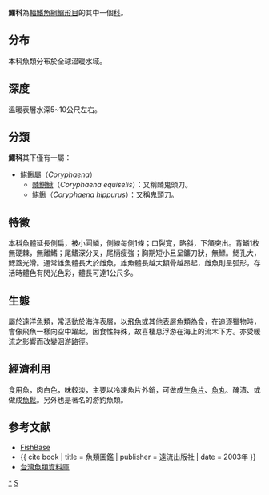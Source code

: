 {{Automatic taxobox
| taxon = Coryphaenidae
| image = Coryphaena hippurus.PNG
| image_caption = 鯕鰍, ''Coryphaena hippurus''
| authority = 
| subdivision_ranks = [[屬|屬]]
| subdivision =
*見內文
}}
'''鱰科'''為[[輻鰭魚綱|輻鰭魚綱]][[鱸形目|鱸形目]]的其中一個[[科|科]]。

==分布==
本科魚類分布於全球溫暖水域。

==深度==
溫暖表層水深5~10公尺左右。

==分類==
'''鱰科'''其下僅有一屬：
*鯕鰍屬（''Coryphaena''）
**[[棘鯕鰍|棘鯕鰍]]（''Coryphaena equiselis''）：又稱棘鬼頭刀。
**[[鯕鰍|鯕鰍]]（''Coryphaena hippurus''）：又稱鬼頭刀。

==特徵==
本科魚體延長側扁，被小圓鱗，側線每側1條；口裂寬，略斜，下頷突出。背鰭1枚無硬棘，無離鰭；尾鰭深分叉，尾柄瘦強；胸期短小且呈鐮刀狀，無鰾。鰓孔大，鰓蓋光滑。通常雄魚體長大於雌魚，雄魚體長越大額骨越昂起，雌魚則呈弧形，存活時體色有閃光色彩，體長可達1公尺多。

==生態==
屬於遠洋魚類，常活動於海洋表層，以[[飛魚|飛魚]]或其他表層魚類為食，在追逐獵物時，會像飛魚一樣向空中躍起，因食性特殊，故喜棲息浮游在海上的流木下方。亦受暖流之影響而改變洄游路徑。

==經濟利用==
食用魚，肉白色，味較淡，主要以冷凍魚片外銷，可做成[[生魚片|生魚片]]、[[魚丸|魚丸]]、醃漬、或做成[[魚鬆|魚鬆]]。另外也是著名的游釣魚類。

== 参考文献 ==
*[http://www.fishbase.org FishBase] {{Wayback|url=http://www.fishbase.org/ |date=20200512103525 }}
*{{ cite book | title = 魚類圖鑑 | publisher = 遠流出版社 | date = 2003年 }}
*[http://fishdb.sinica.edu.tw/ 台灣魚類資料庫] {{Wayback|url=http://fishdb.sinica.edu.tw/ |date=20160304193340 }}
{{Taxonbar|from=Q13170001}}

[[Category:鱰科|*]]
[[Category:鲈形目|S]]